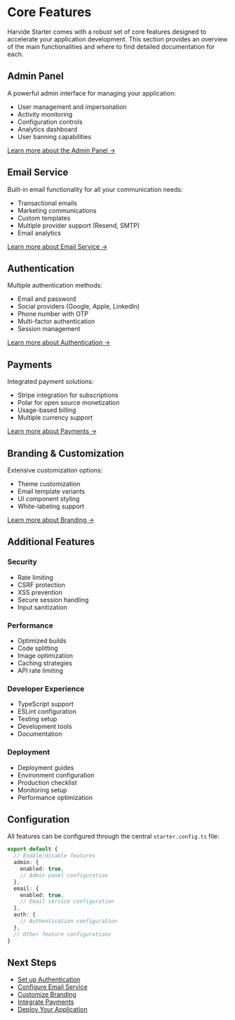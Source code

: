 # Core Features

Harvide Starter comes with a robust set of core features designed to accelerate your application development. This section provides an overview of the main functionalities and where to find detailed documentation for each.

## Admin Panel

A powerful admin interface for managing your application:

- User management and impersonation
- Activity monitoring
- Configuration controls
- Analytics dashboard
- User banning capabilities

[Learn more about the Admin Panel →](/core/admin-panel)

## Email Service

Built-in email functionality for all your communication needs:

- Transactional emails
- Marketing communications
- Custom templates
- Multiple provider support (Resend, SMTP)
- Email analytics

[Learn more about Email Service →](/core/email-service)

## Authentication

Multiple authentication methods:

- Email and password
- Social providers (Google, Apple, LinkedIn)
- Phone number with OTP
- Multi-factor authentication
- Session management

[Learn more about Authentication →](/authentication)

## Payments

Integrated payment solutions:

- Stripe integration for subscriptions
- Polar for open source monetization
- Usage-based billing
- Multiple currency support

[Learn more about Payments →](/payments-stripe)

## Branding & Customization

Extensive customization options:

- Theme customization
- Email template variants
- UI component styling
- White-labeling support

[Learn more about Branding →](/branding-overview)

## Additional Features

### Security

- Rate limiting
- CSRF protection
- XSS prevention
- Secure session handling
- Input sanitization

### Performance

- Optimized builds
- Code splitting
- Image optimization
- Caching strategies
- API rate limiting

### Developer Experience

- TypeScript support
- ESLint configuration
- Testing setup
- Development tools
- Documentation

### Deployment

- Deployment guides
- Environment configuration
- Production checklist
- Monitoring setup
- Performance optimization

## Configuration

All features can be configured through the central `starter.config.ts` file:

```typescript
export default {
  // Enable/disable features
  admin: {
    enabled: true,
    // Admin panel configuration
  },
  email: {
    enabled: true,
    // Email service configuration
  },
  auth: {
    // Authentication configuration
  },
  // Other feature configurations
}
```

## Next Steps

- [Set up Authentication](/authentication)
- [Configure Email Service](/core/email-service)
- [Customize Branding](/branding-overview)
- [Integrate Payments](/payments-stripe)
- [Deploy Your Application](/deployment-overview)
